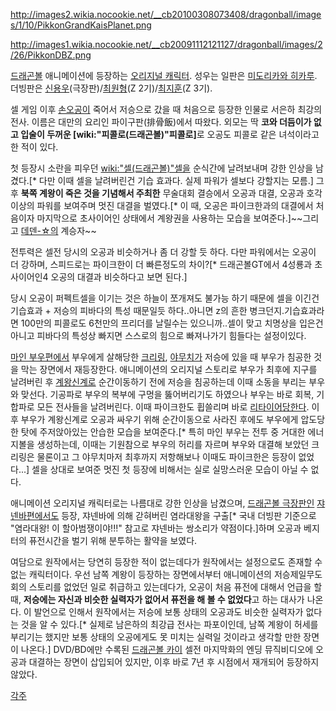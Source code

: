 http://images2.wikia.nocookie.net/__cb20100308073408/dragonball/images/1/10/PikkonGrandKaisPlanet.png
                    
http://images1.wikia.nocookie.net/__cb20091112121127/dragonball/images/2/26/PikkonDBZ.png

[[드래곤볼]] 애니메이션에 등장하는 [[오리지널 캐릭터]]. 성우는 일판은 [[미도리카와 히카루]]. 더빙판은 [[신용우]](극장판)/[[최원형]](Z 2기)/[[최지훈]](Z 3기).

셀 게임 이후 [[손오공]]이 죽어서 저승으로 갔을 때 처음으로 등장한 인물로 서은하 최강의 전사. 이름은 대만의 요리인 파이구판(排骨飯)에서 따왔다. 외모는 딱 '''코와 더듬이가 없고 입술이 두꺼운 [wiki:"피콜로(드래곤볼)"피콜로]'''로 오공도 피콜로 같은 녀석이라고 한 적이 있다.

첫 등장시 소란을 피우던 [[wiki:"셀(드래곤볼)"셀]]을 순식간에 날려보내며 강한 인상을 남겼다.[* 다만 이때 셀을 날려버린건 기습 효과다. 실제 파워가 셀보다 강할지는 모름.] 그 후 '''북쪽 계왕이 죽은 것을 기념해서 주최한''' 무술대회 결승에서 오공과 대결, 오공과 호각 이상의 파워를 보여주며 멋진 대결을 벌였다.[* 이 때, 오공은 파이크한과의 대결에서 처음이자 마지막으로 초사이어인 상태에서 계왕권을 사용하는 모습을 보여준다.]~~그리고 [[브로리/MAD|데덴-☆]]의 계승자~~

전투력은 셀전 당시의 오공과 비슷하거나 좀 더 강할 듯 하다. 다만 파워에서는 오공이 더 강하며, 스피드로는 파이크한이 더 빠른정도의 차이?[* 드래곤볼GT에서 4성룡과 초사이어인4 오공의 대결과 비슷하다고 보면 된다.]

당시 오공이 퍼펙트셀을 이기는 것은 하늘이 쪼개져도 불가능 하기 때문에 셀을 이긴건 기습효과 + 저승의 피바다의 특성 때문일듯 하다..아니면 z의 흔한 병크던지.기습효과라면 100만의 피콜로도 6천만의 프리더를 날릴수는 있으니까..셀이 맞고 치명상을 입은건 아니고 피바다의 특성상 빠지면 스스로의 힘으로 빠져나가기 힘들다는 설정이있다.

[[마인 부우]]편에서 부우에게 살해당한 [[크리링]], [[야무치]]가 저승에 있을 때 부우가 침공한 것을 막는 장면에서 재등장한다. 애니메이션의 오리지널 스토리로 부우가 최후에 지구를 날려버린 후 [[계왕신계]]로 순간이동하기 전에 저승을 침공하는데 이때 소동을 부리는 부우와 맞선다. 기공파로 부우의 복부에 구멍을 뚫어버리기도 하였으나 부우는 바로 회복, 기합파로 모든 전사들을 날려버린다. 이때 파이크한도 휩쓸리며 바로 [[리타이어]]당한다. 이후 부우가 계왕신계로 오공과 싸우기 위해 순간이동으로 사라진 후에도 부우에게 압도당한 탓에 주저앉아있는 안습한 모습을 보여준다.[* 특히 마인 부우는 전투 중 거대한 에너지볼을 생성하는데, 이때는 기원참으로 부우의 허리를 자르며 부우와 대결해 보았던 크리링은 물론이고 그 야무치마저 최후까지 저항해보나 이때도 파이크한은 등장이 없었다...] 셀을 상대로 보여준 멋진 첫 등장에 비해서는 실로 실망스러운 모습이 아닐 수 없다.

애니메이션 오리지널 캐릭터로는 나름대로 강한 인상을 남겼으며, [[드래곤볼 극장판]]인 [[쟈넨바]]편에서도 등장, 쟈넨바에 의해 갇혀버린 염라대왕을 구출[* 국내 더빙판 기준으로 "염라대왕! 이 할아범쟁이야!!!" 참고로 쟈넨바는 쌍소리가 약점이다.]하며 오공과 베지터의 퓨전시간을 벌기 위해 분투하는 활약을 보였다.

여담으로 원작에서는 당연히 등장한 적이 없는데다가 원작에서는 설정으로도 존재할 수 없는 캐릭터이다. 우선 남쪽 계왕이 등장하는 장면에서부터 애니메이션의 저승제일무도회의 스토리를 없었던 일로 취급하고 있는데다가, 오공이 처음 퓨전에 대해서 언급을 할 때, '''저승에는 자신과 비슷한 실력자가 없어서 퓨전을 해 볼 수 없었다'''고 하는 대사가 나온다. 이 발언으로 인해서 원작에서는 저승에 보통 상태의 오공과도 비슷한 실력자가 없다는 것을 알 수 있다.[* 실제로 남은하의 최강급 전사는 파포이인데, 남쪽 계왕이 허세를 부리기는 했지만 보통 상태의 오공에게도 못 미치는 실력일 것이라고 생각할 만한 장면이 나온다.] DVD/BD에만 수록된 [[드래곤볼 카이]] 셀전 마지막화의 엔딩 뮤직비디오에 오공과 대결하는 장면이 삽입되어 있지만, 이후 바로 7년 후 시점에서 재개되어 등장하지 않았다.

[[각주]]

